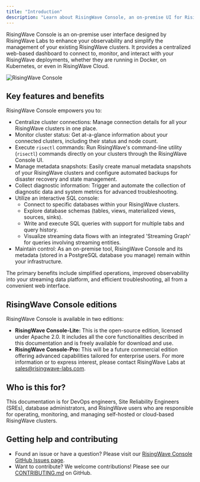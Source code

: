 ```yaml
---
title: "Introduction"
description: "Learn about RisingWave Console, an on-premise UI for RisingWave observability and management. Discover its key features, benefits, available editions, and how to get help or contribute."
---
```


RisingWave Console is an on-premise user interface designed by RisingWave Labs to enhance your observability and simplify the management of your existing RisingWave clusters. It provides a centralized web-based dashboard to connect to, monitor, and interact with your RisingWave deployments, whether they are running in Docker, on Kubernetes, or even in RisingWave Cloud.

![RisingWave Console](/images/risingwave-console/risingwave-console-intro.png)

## Key features and benefits

RisingWave Console empowers you to:

*   Centralize cluster connections: Manage connection details for all your RisingWave clusters in one place.
*   Monitor cluster status: Get at-a-glance information about your connected clusters, including their status and node count.
*   Execute `risectl` commands: Run RisingWave's command-line utility (`risectl`) commands directly on your clusters through the RisingWave Console UI.
*   Manage metadata snapshots: Easily create manual metadata snapshots of your RisingWave clusters and configure automated backups for disaster recovery and state management.
*   Collect diagnostic information: Trigger and automate the collection of diagnostic data and system metrics for advanced troubleshooting.
*   Utilize an interactive SQL console:
    *   Connect to specific databases within your RisingWave clusters.
    *   Explore database schemas (tables, views, materialized views, sources, sinks).
    *   Write and execute SQL queries with support for multiple tabs and query history.
    *   Visualize streaming data flows with an integrated 'Streaming Graph' for queries involving streaming entities.
*   Maintain control: As an on-premise tool, RisingWave Console and its metadata (stored in a PostgreSQL database you manage) remain within your infrastructure.

The primary benefits include simplified operations, improved observability into your streaming data platform, and efficient troubleshooting, all from a convenient web interface.

## RisingWave Console editions

RisingWave Console is available in two editions:

*   **RisingWave Console-Lite:** This is the open-source edition, licensed under Apache 2.0. It includes all the core functionalities described in this documentation and is freely available for download and use.
*   **RisingWave Console-Pro:** This will be a future commercial edition offering advanced capabilities tailored for enterprise users. For more information or to express interest, please contact RisingWave Labs at [sales@risingwave-labs.com](mailto:sales@risingwave-labs.com).

## Who is this for?

This documentation is for DevOps engineers, Site Reliability Engineers (SREs), database administrators, and RisingWave users who are responsible for operating, monitoring, and managing self-hosted or cloud-based RisingWave clusters.

## Getting help and contributing

*   Found an issue or have a question? Please visit our [RisingWave Console GitHub Issues page](https://github.com/risingwavelabs/risingwave-console/issues).
*   Want to contribute? We welcome contributions! Please see our [CONTRIBUTING.md](https://github.com/risingwavelabs/risingwave-console/blob/main/CONTRIBUTING.md) on GitHub.